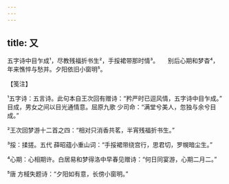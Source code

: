 ```yaml
---
---
---
```

title: 又
---







五字诗中目乍成¹，尽教残福折书生²，手挼裙带那时情³。　　别后心期和梦杳⁴，年来憔悴与愁并。夕阳依旧小窗明⁵。





【笺注】


¹五字诗：五言诗。此句本自王次回有赠诗：“矜严时已逗风情，五字诗中目乍成。” 目成，男女之间以目光通情意。屈原九歌 少司命：“满堂兮美人，忽独与余兮目成。”

²王次回梦游十二首之四：“相对只消香共茗，半宵残福折书生。”

³挼：揉搓。五代 薛昭蕴小重山词：“手挼裙带绕宫行，思君切，罗幌暗尘生。”

⁴心期：心相期许。白居易和梦得洛中早春见赠诗：“何日同宴游，心期二月二。”

⁵唐 方棫失题诗：“夕阳如有意，长傍小窗明。”